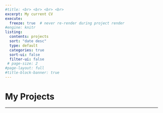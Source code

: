 ```yaml
---
#title: <br> <br> <br> <br> 
excerpt: My current CV
execute:
  freeze: true  # never re-render during project render
#engine: knitr 
listing:
  contents: projects
  sort: "date desc"
  type: default
  categories: true
  sort-ui: false
  filter-ui: false
 # page-size: 2
#page-layout: full
#title-block-banner: true
---
```


# My Projects

------------------------------------------------------------------------
